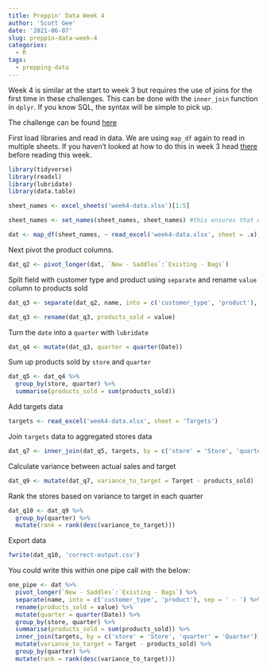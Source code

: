 ```yaml
---
title: Preppin' Data Week 4
author: 'Scott Gee'
date: '2021-06-07'
slug: preppin-data-week-4
categories: 
  - R
tags:
  - prepping-data
---
```


Week 4 is similar at the start to week 3 but requires the use of joins for the first time in these challenges. This can be done with the `inner_join` function in `dplyr`. If you know SQL, the syntax will be simple to pick up.

The challenge can be found [here](https://preppindata.blogspot.com/2021/01/2021-week-4.html)

First load libraries and read in data. We are using `map_df` again to read in multiple sheets. If you haven't looked at how to do this in week 3 head [there](/2021/06/08/preppin-data-week-3/) before reading this week.

```r
library(tidyverse)
library(readxl)
library(lubridate)
library(data.table)

sheet_names <- excel_sheets('week4-data.xlsx')[1:5]

sheet_names <- set_names(sheet_names, sheet_names) #this ensures that we can use an id column as the store name

dat <- map_df(sheet_names, ~ read_excel('week4-data.xlsx', sheet = .x), .id = 'store')
```

Next pivot the product columns.
```r
dat_q2 <- pivot_longer(dat, `New - Saddles`:`Existing - Bags`)
```

Split field with customer type and product using `separate` and rename `value` column to products sold

```r
dat_q3 <- separate(dat_q2, name, into = c('customer_type', 'product'), sep = ' - ')

dat_q3 <- rename(dat_q3, products_sold = value)
```

Turn the `date` into a `quarter` with `lubridate`

```r
dat_q4 <- mutate(dat_q3, quarter = quarter(Date))
```

Sum up products sold by `store` and `quarter`

```r
dat_q5 <- dat_q4 %>% 
  group_by(store, quarter) %>% 
  summarise(products_sold = sum(products_sold))
```

Add targets data

```r
targets <- read_excel('week4-data.xlsx', sheet = 'Targets')
```

Join `targets` data to aggregated stores data



```r
dat_q7 <- inner_join(dat_q5, targets, by = c('store' = 'Store', 'quarter' = 'Quarter'))
```

Calculate variance between actual sales and target


```r
dat_q9 <- mutate(dat_q7, variance_to_target = Target - products_sold)
```


Rank the stores based on variance to target in each quarter


```r
dat_q10 <- dat_q9 %>% 
  group_by(quarter) %>% 
  mutate(rank = rank(desc(variance_to_target)))
```


Export data


```r
fwrite(dat_q10, 'correct-output.csv')
```


You could write this within one pipe call with the below:


```r
one_pipe <- dat %>% 
  pivot_longer(`New - Saddles`:`Existing - Bags`) %>% 
  separate(name, into = c('customer_type', 'product'), sep = ' - ') %>% 
  rename(products_sold = value) %>% 
  mutate(quarter = quarter(Date)) %>% 
  group_by(store, quarter) %>% 
  summarise(products_sold = sum(products_sold)) %>% 
  inner_join(targets, by = c('store' = 'Store', 'quarter' = 'Quarter')) %>% 
  mutate(variance_to_target = Target - products_sold) %>% 
  group_by(quarter) %>% 
  mutate(rank = rank(desc(variance_to_target))) 
    
```

